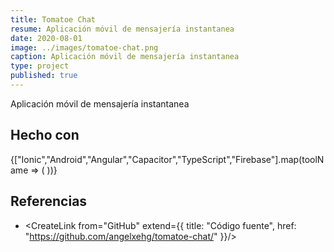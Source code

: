 ```yaml
---
title: Tomatoe Chat
resume: Aplicación móvil de mensajería instantanea
date: 2020-08-01
image: ../images/tomatoe-chat.png
caption: Aplicación móvil de mensajería instantanea
type: project
published: true
---
```


Aplicación móvil de mensajería instantanea

## Hecho con 

<div className="mb-2">
  {["Ionic","Android","Angular","Capacitor","TypeScript","Firebase"].map(toolName => (
    <span
      key={toolName}
      className="badge rounded-pill mt-1 me-1"
    >
      <CreateLink noUnderline from={toolName} />
    </span>
  ))}
</div>

## Referencias

- <CreateLink from="GitHub" extend={{
  title: "Código fuente",
  href: "https://github.com/angelxehg/tomatoe-chat/"
}}/>
